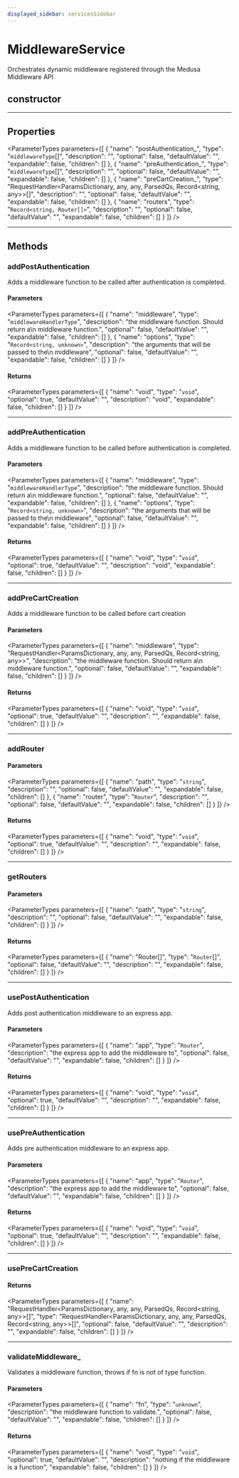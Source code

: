```yaml
---
displayed_sidebar: servicesSidebar
---
```



# MiddlewareService

Orchestrates dynamic middleware registered through the Medusa Middleware API

## constructor

___

## Properties

<ParameterTypes parameters={[
  {
    "name": "postAuthentication_",
    "type": "`middlewareType`[]",
    "description": "",
    "optional": false,
    "defaultValue": "",
    "expandable": false,
    "children": []
  },
  {
    "name": "preAuthentication_",
    "type": "`middlewareType`[]",
    "description": "",
    "optional": false,
    "defaultValue": "",
    "expandable": false,
    "children": []
  },
  {
    "name": "preCartCreation_",
    "type": "RequestHandler&#60;ParamsDictionary, any, any, ParsedQs, Record&#60;string, any&#62;&#62;[]",
    "description": "",
    "optional": false,
    "defaultValue": "",
    "expandable": false,
    "children": []
  },
  {
    "name": "routers",
    "type": "`Record<string, Router[]>`",
    "description": "",
    "optional": false,
    "defaultValue": "",
    "expandable": false,
    "children": []
  }
]} />

___

## Methods

### addPostAuthentication

Adds a middleware function to be called after authentication is completed.

#### Parameters

<ParameterTypes parameters={[
  {
    "name": "middleware",
    "type": "`middlewareHandlerType`",
    "description": "the middleware function. Should return a\n  middleware function.",
    "optional": false,
    "defaultValue": "",
    "expandable": false,
    "children": []
  },
  {
    "name": "options",
    "type": "`Record<string, unknown>`",
    "description": "the arguments that will be passed to the\n  middleware",
    "optional": false,
    "defaultValue": "",
    "expandable": false,
    "children": []
  }
]} />

#### Returns

<ParameterTypes parameters={[
  {
    "name": "void",
    "type": "`void`",
    "optional": true,
    "defaultValue": "",
    "description": "void",
    "expandable": false,
    "children": []
  }
]} />

___

### addPreAuthentication

Adds a middleware function to be called before authentication is completed.

#### Parameters

<ParameterTypes parameters={[
  {
    "name": "middleware",
    "type": "`middlewareHandlerType`",
    "description": "the middleware function. Should return a\n  middleware function.",
    "optional": false,
    "defaultValue": "",
    "expandable": false,
    "children": []
  },
  {
    "name": "options",
    "type": "`Record<string, unknown>`",
    "description": "the arguments that will be passed to the\n  middleware",
    "optional": false,
    "defaultValue": "",
    "expandable": false,
    "children": []
  }
]} />

#### Returns

<ParameterTypes parameters={[
  {
    "name": "void",
    "type": "`void`",
    "optional": true,
    "defaultValue": "",
    "description": "void",
    "expandable": false,
    "children": []
  }
]} />

___

### addPreCartCreation

Adds a middleware function to be called before cart creation

#### Parameters

<ParameterTypes parameters={[
  {
    "name": "middleware",
    "type": "RequestHandler&#60;ParamsDictionary, any, any, ParsedQs, Record&#60;string, any&#62;&#62;",
    "description": "the middleware function. Should return a\n  middleware function.",
    "optional": false,
    "defaultValue": "",
    "expandable": false,
    "children": []
  }
]} />

#### Returns

<ParameterTypes parameters={[
  {
    "name": "void",
    "type": "`void`",
    "optional": true,
    "defaultValue": "",
    "description": "",
    "expandable": false,
    "children": []
  }
]} />

___

### addRouter

#### Parameters

<ParameterTypes parameters={[
  {
    "name": "path",
    "type": "`string`",
    "description": "",
    "optional": false,
    "defaultValue": "",
    "expandable": false,
    "children": []
  },
  {
    "name": "router",
    "type": "`Router`",
    "description": "",
    "optional": false,
    "defaultValue": "",
    "expandable": false,
    "children": []
  }
]} />

#### Returns

<ParameterTypes parameters={[
  {
    "name": "void",
    "type": "`void`",
    "optional": true,
    "defaultValue": "",
    "description": "",
    "expandable": false,
    "children": []
  }
]} />

___

### getRouters

#### Parameters

<ParameterTypes parameters={[
  {
    "name": "path",
    "type": "`string`",
    "description": "",
    "optional": false,
    "defaultValue": "",
    "expandable": false,
    "children": []
  }
]} />

#### Returns

<ParameterTypes parameters={[
  {
    "name": "Router[]",
    "type": "`Router`[]",
    "optional": false,
    "defaultValue": "",
    "description": "",
    "expandable": false,
    "children": []
  }
]} />

___

### usePostAuthentication

Adds post authentication middleware to an express app.

#### Parameters

<ParameterTypes parameters={[
  {
    "name": "app",
    "type": "`Router`",
    "description": "the express app to add the middleware to",
    "optional": false,
    "defaultValue": "",
    "expandable": false,
    "children": []
  }
]} />

#### Returns

<ParameterTypes parameters={[
  {
    "name": "void",
    "type": "`void`",
    "optional": true,
    "defaultValue": "",
    "description": "",
    "expandable": false,
    "children": []
  }
]} />

___

### usePreAuthentication

Adds pre authentication middleware to an express app.

#### Parameters

<ParameterTypes parameters={[
  {
    "name": "app",
    "type": "`Router`",
    "description": "the express app to add the middleware to",
    "optional": false,
    "defaultValue": "",
    "expandable": false,
    "children": []
  }
]} />

#### Returns

<ParameterTypes parameters={[
  {
    "name": "void",
    "type": "`void`",
    "optional": true,
    "defaultValue": "",
    "description": "",
    "expandable": false,
    "children": []
  }
]} />

___

### usePreCartCreation

#### Returns

<ParameterTypes parameters={[
  {
    "name": "RequestHandler&#60;ParamsDictionary, any, any, ParsedQs, Record&#60;string, any&#62;&#62;[]",
    "type": "RequestHandler&#60;ParamsDictionary, any, any, ParsedQs, Record&#60;string, any&#62;&#62;[]",
    "optional": false,
    "defaultValue": "",
    "description": "",
    "expandable": false,
    "children": []
  }
]} />

___

### validateMiddleware\_

Validates a middleware function, throws if fn is not of type function.

#### Parameters

<ParameterTypes parameters={[
  {
    "name": "fn",
    "type": "`unknown`",
    "description": "the middleware function to validate.",
    "optional": false,
    "defaultValue": "",
    "expandable": false,
    "children": []
  }
]} />

#### Returns

<ParameterTypes parameters={[
  {
    "name": "void",
    "type": "`void`",
    "optional": true,
    "defaultValue": "",
    "description": "nothing if the middleware is a function",
    "expandable": false,
    "children": []
  }
]} />
